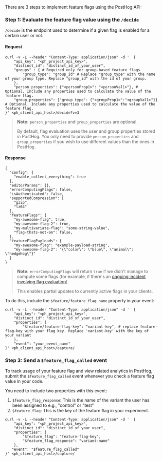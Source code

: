 There are 3 steps to implement feature flags using the PostHog API:

### Step 1: Evaluate the feature flag value using the `/decide`

`/decide` is the endpoint used to determine if a given flag is enabled for a certain user or not.

#### Request

```shell
curl -v -L --header "Content-Type: application/json" -d '  {
    "api_key": "<ph_project_api_key>",
    "distinct_id": "distinct_id_of_your_user",
    "groups" : { # Required only for group-based feature flags
        "group_type": "group_id" # Replace "group_type" with the name of your group type. Replace "group_id" with the id of your group.
    },
    "person_properties": {"<personProp1>": "<personVal1>"}, # Optional. Include any properties used to calculate the value of the feature flag.
    "group_properties": {"group type": {"<groupProp1>":"<groupVal1>"}} # Optional. Include any properties used to calculate the value of the feature flag.
}' <ph_client_api_host>/decide?v=3 
```

> **Note:** `person_properties` and `group_properties` are optional. 
> 
> By default, flag evaluation uses the user and group properties stored in PostHog. You only need to provide `person_properties` and `group_properties` if you wish to use different values than the ones in PostHog.

#### Response

```shell
{
  "config": {
    "enable_collect_everything": true
  },
  "editorParams": {},
  "errorComputingFlags": false,
  "isAuthenticated": false,
  "supportedCompression": [
    "gzip",
    "lz64"
  ],
  "featureFlags": {
    "my-awesome-flag": true,
    "my-awesome-flag-2": true,
    "my-multivariate-flag": "some-string-value",
    "flag-thats-not-on": false,
  },
  "featureFlagPayloads": {
    "my-awesome-flag": "example-payload-string",
    "my-awesome-flag-2": "{\"color\": \"blue\", \"animal\": \"hedgehog\"}"
  }
}
```

> **Note:** `errorComputingFlags` will return `true` if we didn't manage to compute some flags (for example, if there's an [ongoing incident involving flag evaluation](https://status.posthog.com/)). 
> 
> This enables partial updates to currently active flags in your clients.


<IncludePropertyInEvents />

To do this, include the `$feature/feature_flag_name` property in your event:

```shell
curl -v -L --header "Content-Type: application/json" -d '  {
    "api_key": "<ph_project_api_key>",
    "distinct_id": "distinct_id_of_your_user",
    "properties": {
        "$feature/feature-flag-key": "variant-key", # replace feature-flag-key with your flag key. Replace 'variant-key' with the key of your variant
    },
    "event": "your_event_name"
}' <ph_client_api_host>/capture/ 
```

### Step 3: Send a `$feature_flag_called` event

To track usage of your feature flag and view related analytics in PostHog, submit the `$feature_flag_called` event whenever you check a feature flag value in your code.

You need to include two properties with this event:

1. `$feature_flag_response`: This is the name of the variant the user has been assigned to e.g., "control" or "test"
2. `$feature_flag`: This is the key of the feature flag in your experiment.

```shell
curl -v -L --header "Content-Type: application/json" -d '  {
    "api_key": "<ph_project_api_key>",
    "distinct_id": "distinct_id_of_your_user",
    "properties": {
        "$feature_flag": "feature-flag-key",
        "$feature_flag_response": "variant-name"
    },
   "event": "$feature_flag_called"
}' <ph_client_api_host>/capture/ 
```


<APIOverrideServerProperties />